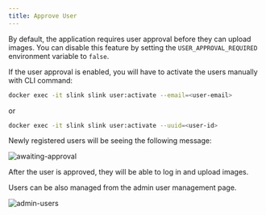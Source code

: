 ```yaml
---
title: Approve User
---
```



By default, the application requires user approval before they can upload images. You can disable this feature by setting the `USER_APPROVAL_REQUIRED` environment variable to `false`.

If the user approval is enabled, you will have to activate the users manually with CLI command:

```bash
docker exec -it slink slink user:activate --email=<user-email>
```

or

```bash
docker exec -it slink slink user:activate --uuid=<user-id>
```

Newly registered users will be seeing the following message:

![awaiting-approval](../../screens/ff1faa4a-f764-4dc4-a6b2-3e835fbf26b1.png)

After the user is approved, they will be able to log in and upload images.

<Aside type="tip">
  Users can be also managed from the admin user management page.
</Aside>

![admin-users](../../screens/5584dd77-dcd1-4937-bb51-82bb7b064dde.png)

